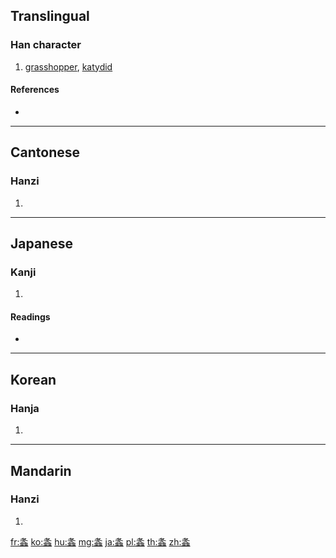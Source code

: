 {{character info/new}}
==Translingual==

===Han character===
{{Han char|rn=142|rad=虫|as=11|sn=17|four=27136|canj=HEYLI}}

# [[grasshopper]], [[katydid]]

====References====
* {{Han ref|kx=1095.180|dkj=33519|dj=1560.090|hdz=42886.160|uh=87BD|ud=34749|bh=EE6E|bd=61038}}

----

==Cantonese==

===Hanzi===
{{yue-hanzi|jyut=|y=jung1}}

# {{defn|lang=yue|sort=虫11}}

----

==Japanese==

===Kanji===
{{ja-kanji|grade=|rs=虫11}}

# {{defn|lang=ja|sort=虫11}}

====Readings====
* {{ja-readings|goon=[[しゅ]] (shu)|kanon=[[しゅう]] (shū)|kun=[[いなご]] (inago)}}

----

==Korean==

===Hanja===
{{ko-hanja|hangeul=종|eumhun=|rv=jong|mr=chong|y=cong}}

# {{defn|lang=ko|sort=虫11}}

----

==Mandarin==

===Hanzi===
{{cmn-hanzi|pin=[[zhōng]] ([[zhong1]])|wg=chung<sup>1</sup>}}

# {{defn|lang=cmn|sort=虫11}}

[[fr:螽]]
[[ko:螽]]
[[hu:螽]]
[[mg:螽]]
[[ja:螽]]
[[pl:螽]]
[[th:螽]]
[[zh:螽]]